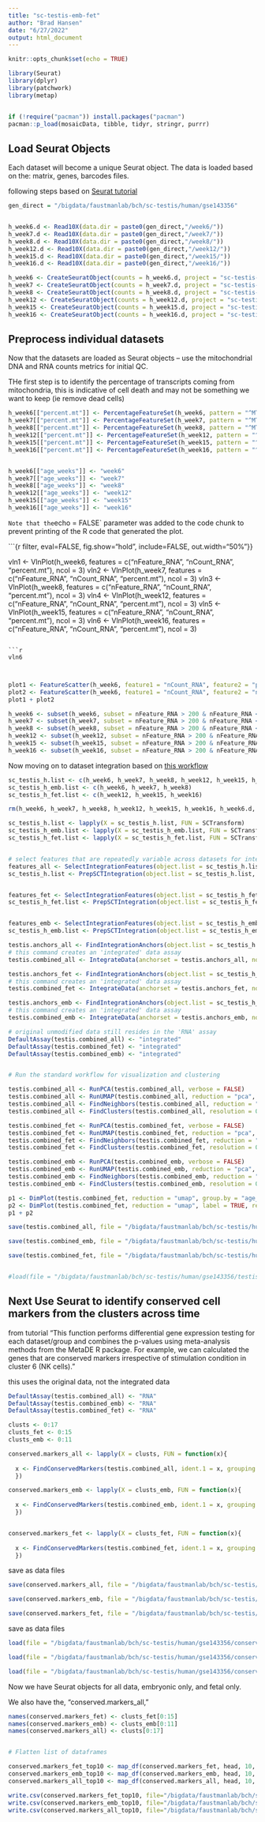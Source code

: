 ```yaml
---
title: "sc-testis-emb-fet"
author: "Brad Hansen"
date: "6/27/2022"
output: html_document
---
```


```r
knitr::opts_chunk$set(echo = TRUE)
```

```r

library(Seurat)
library(dplyr)
library(patchwork)
library(metap)


if (!require("pacman")) install.packages("pacman")
pacman::p_load(mosaicData, tibble, tidyr, stringr, purrr)


```

## Load Seurat Objects

Each dataset will become a unique Seurat object. The data is loaded based on the: matrix, genes, barcodes files.

following steps based on [Seurat tutorial](https://satijalab.org/seurat/articles/pbmc3k_tutorial.html)


```r

gen_direct = "/bigdata/faustmanlab/bch/sc-testis/human/gse143356"


h_week6.d <- Read10X(data.dir = paste0(gen_direct,"/week6/"))
h_week7.d <- Read10X(data.dir = paste0(gen_direct,"/week7/"))
h_week8.d <- Read10X(data.dir = paste0(gen_direct,"/week8/"))
h_week12.d <- Read10X(data.dir = paste0(gen_direct,"/week12/"))
h_week15.d <- Read10X(data.dir = paste0(gen_direct,"/week15/"))
h_week16.d <- Read10X(data.dir = paste0(gen_direct,"/week16/"))

```


```r

h_week6 <- CreateSeuratObject(counts = h_week6.d, project = "sc-testis-h", min.cells = 3, min.features = 200)
h_week7 <- CreateSeuratObject(counts = h_week7.d, project = "sc-testis-h", min.cells = 3, min.features = 200)
h_week8 <- CreateSeuratObject(counts = h_week8.d, project = "sc-testis-h", min.cells = 3, min.features = 200)
h_week12 <- CreateSeuratObject(counts = h_week12.d, project = "sc-testis-h", min.cells = 3, min.features = 200)
h_week15 <- CreateSeuratObject(counts = h_week15.d, project = "sc-testis-h", min.cells = 3, min.features = 200)
h_week16 <- CreateSeuratObject(counts = h_week16.d, project = "sc-testis-h", min.cells = 3, min.features = 200)


```

## Preprocess individual datasets

Now that the datasets are loaded as Seurat objects -- use the mitochondrial DNA and RNA counts metrics for initial QC.


THe first step is to identify the percentage of transcripts coming from mitochondria, this is indicative of cell death and may not be something we want to keep (ie remove dead cells)

```r

h_week6[["percent.mt"]] <- PercentageFeatureSet(h_week6, pattern = "^MT-")
h_week7[["percent.mt"]] <- PercentageFeatureSet(h_week7, pattern = "^MT-")
h_week8[["percent.mt"]] <- PercentageFeatureSet(h_week8, pattern = "^MT-")
h_week12[["percent.mt"]] <- PercentageFeatureSet(h_week12, pattern = "^MT-")
h_week15[["percent.mt"]] <- PercentageFeatureSet(h_week15, pattern = "^MT-")
h_week16[["percent.mt"]] <- PercentageFeatureSet(h_week16, pattern = "^MT-")


h_week6[["age_weeks"]] <- "week6"
h_week7[["age_weeks"]] <- "week7"
h_week8[["age_weeks"]] <- "week8"
h_week12[["age_weeks"]] <- "week12"
h_week15[["age_weeks"]] <- "week15"
h_week16[["age_weeks"]] <- "week16"
```

`Note that the `echo = FALSE` parameter was added to the code chunk to prevent printing of the R code that generated the plot.

```{r filter, eval=FALSE, fig.show="hold", include=FALSE, out.width="50%"}}

vln1 <- VlnPlot(h_week6, features = c("nFeature_RNA", "nCount_RNA", "percent.mt"), ncol = 3)
vln2 <- VlnPlot(h_week7, features = c("nFeature_RNA", "nCount_RNA", "percent.mt"), ncol = 3)
vln3 <- VlnPlot(h_week8, features = c("nFeature_RNA", "nCount_RNA", "percent.mt"), ncol = 3)
vln4 <- VlnPlot(h_week12, features = c("nFeature_RNA", "nCount_RNA", "percent.mt"), ncol = 3)
vln5 <- VlnPlot(h_week15, features = c("nFeature_RNA", "nCount_RNA", "percent.mt"), ncol = 3)
vln6 <- VlnPlot(h_week16, features = c("nFeature_RNA", "nCount_RNA", "percent.mt"), ncol = 3)

```

```r

vln6



```
```R

plot1 <- FeatureScatter(h_week6, feature1 = "nCount_RNA", feature2 = "percent.mt")
plot2 <- FeatureScatter(h_week6, feature1 = "nCount_RNA", feature2 = "nFeature_RNA")
plot1 + plot2

```
```r

h_week6 <- subset(h_week6, subset = nFeature_RNA > 200 & nFeature_RNA < 2500 & percent.mt < 5)
h_week7 <- subset(h_week7, subset = nFeature_RNA > 200 & nFeature_RNA < 2500 & percent.mt < 5)
h_week8 <- subset(h_week8, subset = nFeature_RNA > 200 & nFeature_RNA < 2500 & percent.mt < 5)
h_week12 <- subset(h_week12, subset = nFeature_RNA > 200 & nFeature_RNA < 2500 & percent.mt < 5)
h_week15 <- subset(h_week15, subset = nFeature_RNA > 200 & nFeature_RNA < 2500 & percent.mt < 5)
h_week16 <- subset(h_week16, subset = nFeature_RNA > 200 & nFeature_RNA < 2500 & percent.mt < 5)

```


Now moving on to dataset integration based on [this workflow](https://satijalab.org/seurat/articles/integration_introduction.html)

```r

sc_testis_h.list <- c(h_week6, h_week7, h_week8, h_week12, h_week15, h_week16)
sc_testis_h_emb.list <- c(h_week6, h_week7, h_week8)
sc_testis_h_fet.list <- c(h_week12, h_week15, h_week16)

rm(h_week6, h_week7, h_week8, h_week12, h_week15, h_week16, h_week6.d, h_week7.d, h_week8.d, h_week12.d, h_week15.d, h_week16.d)

sc_testis_h.list <- lapply(X = sc_testis_h.list, FUN = SCTransform)
sc_testis_h_emb.list <- lapply(X = sc_testis_h_emb.list, FUN = SCTransform)
sc_testis_h_fet.list <- lapply(X = sc_testis_h_fet.list, FUN = SCTransform)


# select features that are repeatedly variable across datasets for integration
features_all <- SelectIntegrationFeatures(object.list = sc_testis_h.list, nfeatures = 3000)
sc_testis_h.list <- PrepSCTIntegration(object.list = sc_testis_h.list, anchor.features = features_all)


features_fet <- SelectIntegrationFeatures(object.list = sc_testis_h_fet.list, nfeatures = 3000)
sc_testis_h_fet.list <- PrepSCTIntegration(object.list = sc_testis_h_fet.list, anchor.features = features_fet)


features_emb <- SelectIntegrationFeatures(object.list = sc_testis_h_emb.list, nfeatures = 3000)
sc_testis_h_emb.list <- PrepSCTIntegration(object.list = sc_testis_h_emb.list, anchor.features = features_emb)


```

```r

testis.anchors_all <- FindIntegrationAnchors(object.list = sc_testis_h.list, normalization.method = "SCT", anchor.features = features_all)
# this command creates an 'integrated' data assay
testis.combined_all <- IntegrateData(anchorset = testis.anchors_all, normalization.method = "SCT")

testis.anchors_fet <- FindIntegrationAnchors(object.list = sc_testis_h_fet.list, normalization.method = "SCT", anchor.features = features_fet)
# this command creates an 'integrated' data assay
testis.combined_fet <- IntegrateData(anchorset = testis.anchors_fet, normalization.method = "SCT")

testis.anchors_emb <- FindIntegrationAnchors(object.list = sc_testis_h_emb.list, normalization.method = "SCT", anchor.features = features_emb)
# this command creates an 'integrated' data assay
testis.combined_emb <- IntegrateData(anchorset = testis.anchors_emb, normalization.method = "SCT")


```

```r

# original unmodified data still resides in the 'RNA' assay
DefaultAssay(testis.combined_all) <- "integrated"
DefaultAssay(testis.combined_fet) <- "integrated"
DefaultAssay(testis.combined_emb) <- "integrated"


# Run the standard workflow for visualization and clustering

testis.combined_all <- RunPCA(testis.combined_all, verbose = FALSE)
testis.combined_all <- RunUMAP(testis.combined_all, reduction = "pca", dims = 1:30)
testis.combined_all <- FindNeighbors(testis.combined_all, reduction = "pca", dims = 1:30)
testis.combined_all <- FindClusters(testis.combined_all, resolution = 0.5)

testis.combined_fet <- RunPCA(testis.combined_fet, verbose = FALSE)
testis.combined_fet <- RunUMAP(testis.combined_fet, reduction = "pca", dims = 1:30)
testis.combined_fet <- FindNeighbors(testis.combined_fet, reduction = "pca", dims = 1:30)
testis.combined_fet <- FindClusters(testis.combined_fet, resolution = 0.5)

testis.combined_emb <- RunPCA(testis.combined_emb, verbose = FALSE)
testis.combined_emb <- RunUMAP(testis.combined_emb, reduction = "pca", dims = 1:30)
testis.combined_emb <- FindNeighbors(testis.combined_emb, reduction = "pca", dims = 1:30)
testis.combined_emb <- FindClusters(testis.combined_emb, resolution = 0.5)

```


```r

p1 <- DimPlot(testis.combined_fet, reduction = "umap", group.by = "age_weeks")
p2 <- DimPlot(testis.combined_fet, reduction = "umap", label = TRUE, repel = TRUE)
p1 + p2

```



```r

save(testis.combined_all, file = "/bigdata/faustmanlab/bch/sc-testis/human/gse143356/testis.combined_all.RData")

save(testis.combined_emb, file = "/bigdata/faustmanlab/bch/sc-testis/human/gse143356/testis.combined_emb.RData")

save(testis.combined_fet, file = "/bigdata/faustmanlab/bch/sc-testis/human/gse143356/testis.combined_fet.RData")


#load(file = "/bigdata/faustmanlab/bch/sc-testis/human/gse143356/testis.combined.RData")
```
## Next Use Seurat to identify conserved cell markers from the clusters across time

from tutorial "This function performs differential gene expression testing for each dataset/group and combines the p-values using meta-analysis methods from the MetaDE R package. For example, we can calculated the genes that are conserved markers irrespective of stimulation condition in cluster 6 (NK cells)."

this uses the original data, not the integrated data

```r

DefaultAssay(testis.combined_all) <- "RNA"
DefaultAssay(testis.combined_emb) <- "RNA"
DefaultAssay(testis.combined_fet) <- "RNA"

clusts <- 0:17
clusts_fet <- 0:15
clusts_emb <- 0:11

conserved.markers_all <- lapply(X = clusts, FUN = function(x){
  
  x <- FindConservedMarkers(testis.combined_all, ident.1 = x, grouping.var = "age_weeks", verbose = FALSE)
  })

conserved.markers_emb <- lapply(X = clusts_emb, FUN = function(x){
  
  x <- FindConservedMarkers(testis.combined_emb, ident.1 = x, grouping.var = "age_weeks", verbose = FALSE)
  })


conserved.markers_fet <- lapply(X = clusts_fet, FUN = function(x){
  
  x <- FindConservedMarkers(testis.combined_fet, ident.1 = x, grouping.var = "age_weeks", verbose = FALSE)
  })
```

save as data files

```r

save(conserved.markers_all, file = "/bigdata/faustmanlab/bch/sc-testis/human/gse143356/conserved.markers_all.RData")

save(conserved.markers_emb, file = "/bigdata/faustmanlab/bch/sc-testis/human/gse143356/conserved.markers_emb.RData")

save(conserved.markers_fet, file = "/bigdata/faustmanlab/bch/sc-testis/human/gse143356/conserved.markers_fet.RData")


```


save as data files

```r

load(file = "/bigdata/faustmanlab/bch/sc-testis/human/gse143356/conserved.markers_all.RData")

load(file = "/bigdata/faustmanlab/bch/sc-testis/human/gse143356/conserved.markers_emb.RData")

load(file = "/bigdata/faustmanlab/bch/sc-testis/human/gse143356/conserved.markers_fet.RData")

```


Now we have Seurat objects for all data, embryonic only, and fetal only.

We also have the, "conserved.markers_all," 


```r

names(conserved.markers_fet) <- clusts_fet[0:15]
names(conserved.markers_emb) <- clusts_emb[0:11]
names(conserved.markers_all) <- clusts[0:17]


# Flatten list of dataframes

conserved.markers_fet_top10 <- map_df(conserved.markers_fet, head, 10, .id = 'cluster')
conserved.markers_emb_top10 <- map_df(conserved.markers_emb, head, 10, .id = 'cluster')
conserved.markers_all_top10 <- map_df(conserved.markers_all, head, 10, .id = 'cluster')

write.csv(conserved.markers_fet_top10, file="/bigdata/faustmanlab/bch/sc-testis/human/gse143356/conserved.markers_fet_top10.csv")
write.csv(conserved.markers_emb_top10, file="/bigdata/faustmanlab/bch/sc-testis/human/gse143356/conserved.markers_emb_top10.csv")
write.csv(conserved.markers_all_top10, file="/bigdata/faustmanlab/bch/sc-testis/human/gse143356/conserved.markers_all_top10.csv")



```